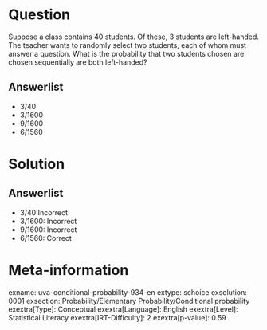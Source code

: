 Question
========

Suppose a class contains 40 students. Of these, 3 students are left-handed. The teacher wants to randomly select two students, each of whom must answer a question. What is the probability that two students chosen are chosen sequentially are both left-handed?

Answerlist
----------

* 3/40
* 3/1600
* 9/1600
* 6/1560

Solution
========

Answerlist
----------

* 3/40:Incorrect
* 3/1600: Incorrect
* 9/1600: Incorrect
* 6/1560: Correct

Meta-information
================
exname: uva-conditional-probability-934-en
extype: schoice
exsolution: 0001
exsection: Probability/Elementary Probability/Conditional probability
exextra[Type]: Conceptual
exextra[Language]: English
exextra[Level]: Statistical Literacy
exextra[IRT-Difficulty]: 2
exextra[p-value]: 0.59

